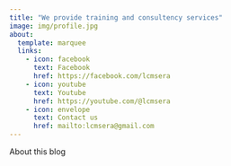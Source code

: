 ```yaml
---
title: "We provide training and consultency services"
image: img/profile.jpg
about:
  template: marquee
  links:
    - icon: facebook
      text: Facebook
      href: https://facebook.com/lcmsera
    - icon: youtube
      text: Youtube
      href: https://youtube.com/@lcmsera
    - icon: envelope
      text: Contact us
      href: mailto:lcmsera@gmail.com
---
```


About this blog
